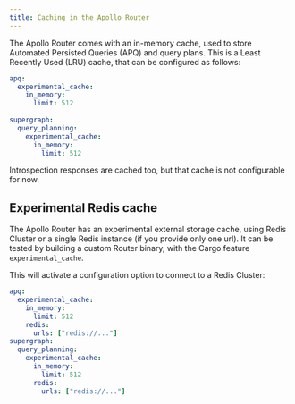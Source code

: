 ```yaml
---
title: Caching in the Apollo Router
---
```


The Apollo Router comes with an in-memory cache, used to store Automated Persisted Queries (APQ) and query plans.
This is a Least Recently Used (LRU) cache, that can be configured as follows:

```yaml title="router.yaml"
apq:
  experimental_cache:
    in_memory:
      limit: 512
      
supergraph:
  query_planning:
    experimental_cache:
      in_memory:
        limit: 512
```

Introspection responses are cached too, but that cache is not configurable for now.

## Experimental Redis cache

The Apollo Router has an experimental external storage cache, using Redis Cluster or a single Redis instance (if you provide only one url).
It can be tested by building a custom Router binary, with the Cargo feature `experimental_cache`.

This will activate a configuration option to connect to a Redis Cluster:

```yaml
apq:
  experimental_cache:
    in_memory:
      limit: 512
    redis:
      urls: ["redis://..."]
supergraph:
  query_planning:
    experimental_cache:
      in_memory:
        limit: 512
      redis:
        urls: ["redis://..."]
```
